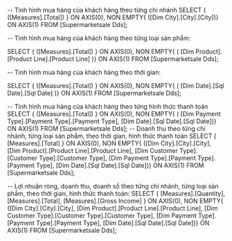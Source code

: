 ﻿-- Tình hình mua hàng của khách hàng theo từng chi nhánh
SELECT
  {
  ([Measures].[Total])
  } 
  ON AXIS(0),
  NON EMPTY{
  ([Dim City].[City].[City])} ON AXIS(1)
FROM [Supermarketsale Dds];

-- Tình hình mua hàng của khách hàng theo từng loại sản phẩm:

SELECT
  {
  ([Measures].[Total])
  } 
  ON AXIS(0),
  NON EMPTY{
  (
   [Dim Product].[Product Line].[Product Line]
   )} ON AXIS(1)
FROM [Supermarketsale Dds];

-- Tình hình mua hàng của khách hàng theo thời gian:

SELECT
  {
  ([Measures].[Total])
  } 
  ON AXIS(0),
  NON EMPTY{
  (
   [Dim Date].[Sql Date].[Sql Date]
   )} ON AXIS(1)
FROM [Supermarketsale Dds];

-- Tình hình mua hàng của khách hàng theo từng hình thức thanh toán
SELECT
  {
  ([Measures].[Total])
  } 
  ON AXIS(0),
  NON EMPTY{
  (
   [Dim Payment Type].[Payment Type].[Payment Type],
   [Dim Date].[Sql Date].[Sql Date])} ON AXIS(1)
FROM [Supermarketsale Dds];
-- Doanh thu theo từng chi nhánh, từng loại sản phẩm, theo thời gian, hình thức thanh toán
SELECT
  {
  [Measures].[Total]
  } 
  ON AXIS(0),
  NON EMPTY{
  ([Dim City].[City].[City],
   [Dim Product].[Product Line].[Product Line], 
   [Dim Customer Type].[Customer Type].[Customer Type],
   [Dim Payment Type].[Payment Type].[Payment Type],
   [Dim Date].[Sql Date].[Sql Date])} ON AXIS(1)
FROM [Supermarketsale Dds];

-- Lợi nhuận ròng, doanh thu, doanh số theo từng chi nhánh, từng loại sản phẩm, theo thời gian, hình thức thanh toán:
SELECT
  {
  [Measures].[Quantity],
  [Measures].[Total],
  [Measures].[Gross Income]
  } 
  ON AXIS(0),
  NON EMPTY{
  ([Dim City].[City].[City],
   [Dim Product].[Product Line].[Product Line], 
   [Dim Customer Type].[Customer Type].[Customer Type],
   [Dim Payment Type].[Payment Type].[Payment Type],
   [Dim Date].[Sql Date].[Sql Date])} ON AXIS(1)
FROM [Supermarketsale Dds];